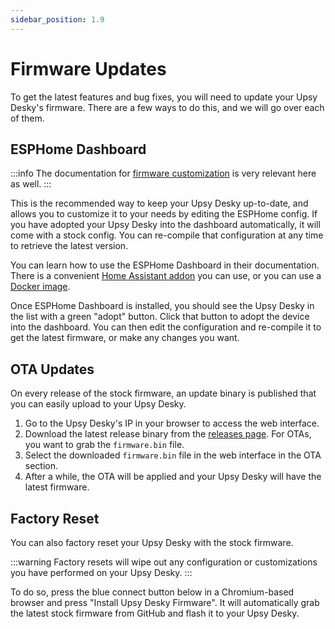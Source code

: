 ```yaml
---
sidebar_position: 1.9
---
```


# Firmware Updates

To get the latest features and bug fixes, you will need to update your Upsy Desky's firmware. There are a few ways to do this, and we will go over each of them.

## ESPHome Dashboard

:::info
The documentation for [firmware customization](./advanced/customization/index.md) is very relevant here as well.
:::

This is the recommended way to keep your Upsy Desky up-to-date, and allows you to customize it to your needs by editing the ESPHome config. If you have adopted your Upsy Desky into the dashboard automatically, it will come with a stock config. You can re-compile that configuration at any time to retrieve the latest version.

You can learn how to use the ESPHome Dashboard in their documentation. There is a convenient [Home Assistant addon](https://esphome.io/guides/getting_started_hassio.html) you can use, or you can use a [Docker image](https://esphome.io/guides/getting_started_command_line.html).

Once ESPHome Dashboard is installed, you should see the Upsy Desky in the list with a green "adopt" button. Click that button to adopt the device into the dashboard. You can then edit the configuration and re-compile it to get the latest firmware, or make any changes you want.

## OTA Updates

On every release of the stock firmware, an update binary is published that you can easily upload to your Upsy Desky.

1. Go to the Upsy Desky's IP in your browser to access the web interface.
2. Download the latest release binary from the [releases page](https://github.com/tjhorner/upsy-desky/releases/latest). For OTAs, you want to grab the `firmware.bin` file.
3. Select the downloaded `firmware.bin` file in the web interface in the OTA section.
4. After a while, the OTA will be applied and your Upsy Desky will have the latest firmware.

## Factory Reset

You can also factory reset your Upsy Desky with the stock firmware.

:::warning
Factory resets will wipe out any configuration or customizations you have performed on your Upsy Desky.
:::

To do so, press the blue connect button below in a Chromium-based browser and press "Install Upsy Desky Firmware". It will automatically grab the latest stock firmware from GitHub and flash it to your Upsy Desky.


<EspInstallButton />